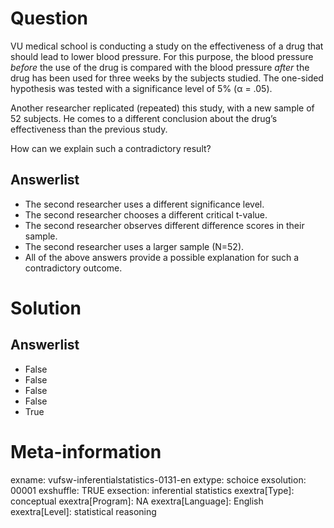 Question
========
VU medical school is conducting a study on the effectiveness of a drug that should lead to lower blood pressure. For this purpose, the blood pressure *before* the use of the drug is compared with the blood pressure *after* the drug has been used for three weeks by the subjects studied. The one-sided hypothesis was tested with a significance level of 5% (α
= .05).  
  
Another researcher replicated (repeated) this study, with a new sample of 52 subjects. He comes to a different conclusion about the drug's effectiveness than the previous study.  
  
How can we explain such a contradictory result?

Answerlist
----------
* The second researcher uses a different significance level.
* The second researcher chooses a different critical t-value.
* The second researcher observes different difference scores in their sample.
* The second researcher uses a larger sample (N=52).
* All of the above answers provide a possible explanation for such a contradictory outcome.

Solution
========

Answerlist
----------
* False
* False
* False
* False
* True

Meta-information
================
exname: vufsw-inferentialstatistics-0131-en
extype: schoice
exsolution: 00001
exshuffle: TRUE
exsection: inferential statistics
exextra[Type]: conceptual
exextra[Program]: NA
exextra[Language]: English
exextra[Level]: statistical reasoning

